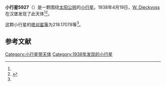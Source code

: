 {{Infobox planet
| bgcolour = #FFFFC0
| name = 5927
| symbol = 
| image = 
| caption = 
| discovery = yes
| discovery_ref = 
| discoverer = [[W._Dieckvoss|W. Dieckvoss]]
| discovery_site = [[汉堡|汉堡]] 
| discovered = 1938年4月19日
| designations = yes
| mp_name = 
| named_after = 
| alt_names = 1938 HA/ 1989 OE
| mp_category = [[主带小行星|主带小行星]]
| orbit_ref = <ref name="a">[http://ssd.jpl.nasa.gov/sbdb.cgi?sstr=5927 5927] {{Wayback|url=http://ssd.jpl.nasa.gov/sbdb.cgi?sstr=5927 |date=20201124022445 }}，小行星數據庫瀏覽器（JPL Small-Body Database Browser）－[[美国国家航空航天局|美国国家航空航天局]]喷气推进实验室</ref>
| epoch = 2456400.5 (2013年4月18日更新)
| aphelion = {{convert|3.7972413|AU|km|3|abbr=on|lk=out}}
| perihelion = {{convert|2.4974291|AU|km|3|abbr=on}}
| semimajor = {{convert|3.1473352|AU|km|3|abbr=on}}
| eccentricity = 0.2064941
| period = 2039.44941 [[日|日]]<br />5.58[[儒略年|儒略年]]
| avg_speed = 
| inclination = 11.19319
| asc_node = 39.89468
| mean_anomaly = 
| arg_peri = 218.17078
| satellites = 
| physical_characteristics = yes
| dimensions = 
| mass = 
| density = 
| surface_grav = 
| escape_velocity = 
| sidereal_day = 
| axial_tilt = 
| pole_ecliptic_lat = 
| pole_ecliptic_lon = 
| albedo = 
| temperatures= 
| temp_name1 = 
| mean_temp_1 = 
| max_temp_1 = 
| temp_name2 = 
| max_temp_2 = 
| spectral_type = 
| abs_magnitude = 218.17078
}}

'''小行星5927'''（{{lang-en|5927}}）是一颗围绕[[太阳|太阳]][[公转|公转]]的[[小行星|小行星]]。1938年4月19日，[[W._Dieckvoss|W. Dieckvoss]]在汉堡发现了此天体<ref name="a" /><ref>{{cite news|title=小行星列表|url=http://cfa-www.harvard.edu/iau/lists/NumberedMPs.txt|accessdate=2013-07-08|newspaper=哈佛大学|archive-date=2008-05-17|archive-url=https://web.archive.org/web/20080517010638/http://cfa-www.harvard.edu/iau/lists/NumberedMPs.txt|dead-url=no}}</ref>。

这颗小行星的[[绝对星等|绝对星等]]为218.17078等<ref name="a" />。

==参考文献==
{{reflist}}
{{Minor Planet Number|[[小行星5926|小行星5926]]|[[小行星5928|小行星5928]]}}

{{小天体}}

[[Category:小行星带天体|Category:小行星带天体]]
[[Category:1938年发现的小行星|Category:1938年发现的小行星]]

{{asteroid-stub}}